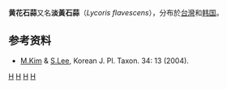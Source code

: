 {{Expand|time=2016-05-23T23:40:36+00:00}}
{{Speciesbox 
| genus = Lycoris
| species = flavescens
| authority = [[Muyeol_Kim|M.Kim]] & [[Sangtae_Lee|S.Lee]]
}}
'''黄花石蒜'''又名'''淡黃石蒜'''（''Lycoris flavescens''），分布於[[台灣|台灣]]和[[韩国|韩国]]。

==参考资料==
*[[Muyeol_Kim|M.Kim]] & [[Sangtae_Lee|S.Lee]], Korean J. Pl. Taxon. 34: 13 (2004).
{{Taxonbar|from=Q15522149}}

[[Category:石蒜属|H]]
[[Category:球根花卉|H]]
[[Category:台灣植物|H]]
[[Category:韩国植物|H]]
{{植物小作品}}